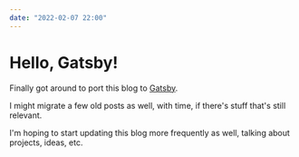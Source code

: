 ```yaml
---
date: "2022-02-07 22:00"
---
```


# Hello, Gatsby!

Finally got around to port this blog to [Gatsby](https://www.gatsbyjs.com/).

I might migrate a few old posts as well, with time, if there's stuff
that's still relevant.

I'm hoping to start updating this blog more frequently as well,
talking about projects, ideas, etc.
